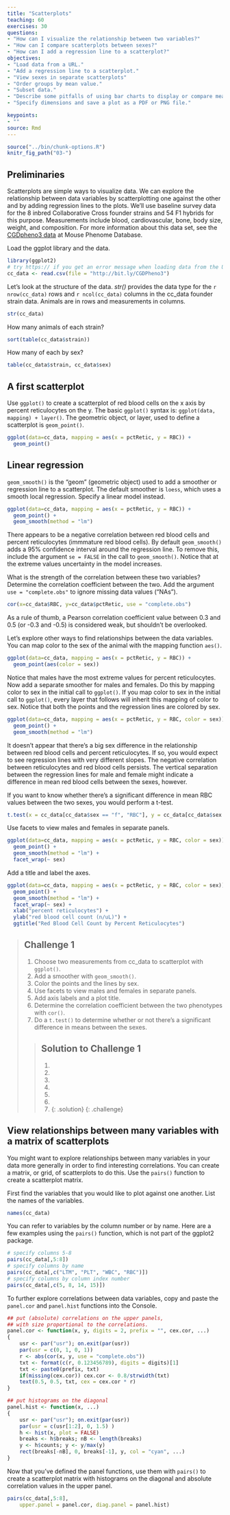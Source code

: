 ```yaml
---
title: "Scatterplots"
teaching: 60
exercises: 30
questions:
- "How can I visualize the relationship between two variables?"
- "How can I compare scatterplots between sexes?"
- "How can I add a regression line to a scatterplot?"
objectives:
- "Load data from a URL."
- "Add a regression line to a scatterplot."
- "View sexes in separate scatterplots"
- "Order groups by mean value."
- "Subset data."
- "Describe some pitfalls of using bar charts to display or compare means."
- "Specify dimensions and save a plot as a PDF or PNG file."

keypoints:
- ""
source: Rmd
---
```


```r
source("../bin/chunk-options.R")
knitr_fig_path("03-")
```

## Preliminaries
Scatterplots are simple ways to visualize data. We can explore the relationship between data variables by scatterplotting one against the other and by adding regression lines to the plots. We'll use baseline survey data for the 8 inbred Collaborative Cross founder strains and 54 F1 hybrids for this purpose. Measurements include blood, cardiovascular, bone, body size, weight, and composition. For more information about this data set, see the [CGDpheno3 data](http://phenome.jax.org/db/q?rtn=projects/details&id=439) at Mouse Phenome Database.

Load the ggplot library and the data.

```r
library(ggplot2)
# try https:// if you get an error message when loading data from the URL.
cc_data <- read.csv(file = "http://bit.ly/CGDPheno3")
```

Let's look at the structure of the data. *str()* provides the data type for the `r nrow(cc_data)` rows and `r ncol(cc_data)` columns in the cc_data founder strain data. Animals are in rows and measurements in columns.

```r
str(cc_data)
```

How many animals of each strain?

```r
sort(table(cc_data$strain))
```

How many of each by sex?

```r
table(cc_data$strain, cc_data$sex)
```

## A first scatterplot
Use `ggplot()` to create a scatterplot of red blood cells on the x axis by percent reticulocytes on the y. The basic `ggplot()` syntax is: `ggplot(data, mapping) + layer()`. The geometric object, or layer, used to define a scatterplot is `geom_point()`.

```r
ggplot(data=cc_data, mapping = aes(x = pctRetic, y = RBC)) +
  geom_point()
```

## Linear regression
`geom_smooth()` is the "geom" (geometric object) used to add a smoother or regression line to a scatterplot. The default smoother is `loess`, which uses a smooth local regression. Specify a linear model instead.

```r
ggplot(data=cc_data, mapping = aes(x = pctRetic, y = RBC)) +
  geom_point() +
  geom_smooth(method = "lm")
```

There appears to be a negative correlation between red blood cells and percent reticulocytes (immmature red blood cells). By default `geom_smooth()` adds a 95% confidence interval around the regression line. To remove this, include the argument `se = FALSE` in the call to `geom_smooth()`. Notice that at the extreme values uncertainty in the model increases.

What is the strength of the correlation between these two variables? Determine the correlation coefficient between the two. Add the argument `use = "complete.obs"` to ignore missing data values ("NAs").

```r
cor(x=cc_data$RBC, y=cc_data$pctRetic, use = "complete.obs")
```

As a rule of thumb, a Pearson correlation coefficient value between 0.3 and 0.5 (or -0.3 and -0.5) is considered weak, but shouldn't be overlooked.

Let's explore other ways to find relationships between the data variables. You can map color to the sex of the animal with the mapping function `aes()`.

```r
ggplot(data=cc_data, mapping = aes(x = pctRetic, y = RBC)) +
  geom_point(aes(color = sex))
```

Notice that males have the most extreme values for percent reticulocytes. Now add a separate smoother for males and females. Do this by mapping color to sex in the initial call to `ggplot()`. If you map color to sex in the initial call to `ggplot()`, every layer that follows will inherit this mapping of color to sex. Notice that both the points and the regression lines are colored by sex.

```r
ggplot(data=cc_data, mapping = aes(x = pctRetic, y = RBC, color = sex)) +
  geom_point() +
  geom_smooth(method = "lm")
```

It doesn't appear that there's a big sex difference in the relationship between red blood cells and percent reticulocytes. If so, you would expect to see regression lines with very different slopes. The negative correlation between reticulocytes and red blood cells persists. The vertical separation between the regression lines for male and female might indicate a difference in mean red blood cells between the sexes, however.

If you want to know whether there's a significant difference in mean RBC values between the two sexes, you would perform a t-test.

```r
t.test(x = cc_data[cc_data$sex == "f", "RBC"], y = cc_data[cc_data$sex == "m", "RBC"])
```

Use facets to view males and females in separate panels.

```r
ggplot(data=cc_data, mapping = aes(x = pctRetic, y = RBC, color = sex)) +
  geom_point() +
  geom_smooth(method = "lm") + 
  facet_wrap(~ sex)
```

Add a title and label the axes.

```r
ggplot(data=cc_data, mapping = aes(x = pctRetic, y = RBC, color = sex)) +
  geom_point() +
  geom_smooth(method = "lm") + 
  facet_wrap(~ sex) +
  xlab("percent reticulocytes") +
  ylab("red blood cell count (n/uL)") +
  ggtitle("Red Blood Cell Count by Percent Reticulocytes")
```


> ## Challenge 1
> 
> 1. Choose two measurements from cc_data to scatterplot with `ggplot()`.
> 2. Add a smoother with `geom_smooth()`.
> 3. Color the points and the lines by sex.
> 4. Use facets to view males and females in separate panels.
> 5. Add axis labels and a plot title.  
> 6. Determine the correlation coefficient between the two phenotypes with `cor()`.
> 7. Do a `t.test()` to determine whether or not there's a significant difference in means between the sexes.
>
> > ## Solution to Challenge 1
> > 1. 
> > 2.
> > 3. 
> > 4. 
> > 5.
> > 6.
> > 7.
> {: .solution}
{: .challenge}  

## View relationships between many variables with a matrix of scatterplots

You might want to explore relationships between many variables in your data more generally in order to find interesting correlations. You can create a matrix, or grid, of scatterplots to do this. Use the `pairs()` function to create a scatterplot matrix.

First find the variables that you would like to plot against one another. List the names of the variables.

```r
names(cc_data)
```

You can refer to variables by the column number or by name. Here are a few examples using the `pairs()` function, which is not part of the ggplot2 package.

```r
# specify columns 5-8
pairs(cc_data[,5:8])
# specify columns by name
pairs(cc_data[,c("LTM", "PLT", "WBC", "RBC")])
# specify columns by column index number
pairs(cc_data[,c(5, 8, 14, 15)])
```

To further explore correlations between data variables, copy and paste the `panel.cor` and `panel.hist` functions into the Console.

```r
## put (absolute) correlations on the upper panels,
## with size proportional to the correlations.
panel.cor <- function(x, y, digits = 2, prefix = "", cex.cor, ...)
{
    usr <- par("usr"); on.exit(par(usr))
    par(usr = c(0, 1, 0, 1))
    r <- abs(cor(x, y, use = "complete.obs"))
    txt <- format(c(r, 0.123456789), digits = digits)[1]
    txt <- paste0(prefix, txt)
    if(missing(cex.cor)) cex.cor <- 0.8/strwidth(txt)
    text(0.5, 0.5, txt, cex = cex.cor * r)
}

## put histograms on the diagonal
panel.hist <- function(x, ...)
{
    usr <- par("usr"); on.exit(par(usr))
    par(usr = c(usr[1:2], 0, 1.5) )
    h <- hist(x, plot = FALSE)
    breaks <- h$breaks; nB <- length(breaks)
    y <- h$counts; y <- y/max(y)
    rect(breaks[-nB], 0, breaks[-1], y, col = "cyan", ...)
}
```

Now that you've defined the panel functions, use them with `pairs()` to create a scatterplot matrix with histograms on the diagonal and absolute correlation values in the upper panel.

```r
pairs(cc_data[,5:8],
	upper.panel = panel.cor, diag.panel = panel.hist)
```